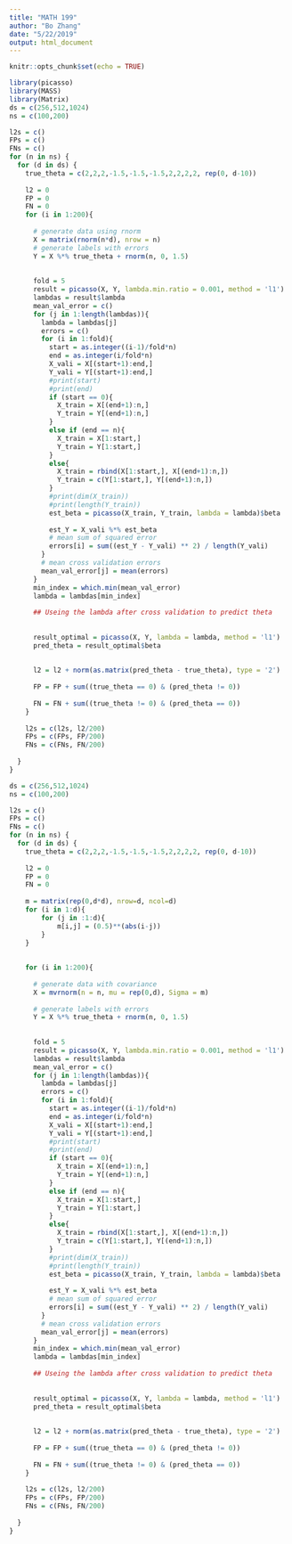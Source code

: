 ```yaml
---
title: "MATH 199"
author: "Bo Zhang"
date: "5/22/2019"
output: html_document
---
```


```r
knitr::opts_chunk$set(echo = TRUE)
```

```r
library(picasso)
library(MASS)
library(Matrix)
ds = c(256,512,1024)
ns = c(100,200)

l2s = c()
FPs = c()
FNs = c()
for (n in ns) {
  for (d in ds) {
    true_theta = c(2,2,2,-1.5,-1.5,-1.5,2,2,2,2, rep(0, d-10))
    
    l2 = 0
    FP = 0
    FN = 0
    for (i in 1:200){
      
      # generate data using rnorm
      X = matrix(rnorm(n*d), nrow = n)
      # generate labels with errors
      Y = X %*% true_theta + rnorm(n, 0, 1.5)
      
      
      fold = 5
      result = picasso(X, Y, lambda.min.ratio = 0.001, method = 'l1')
      lambdas = result$lambda
      mean_val_error = c()
      for (j in 1:length(lambdas)){
        lambda = lambdas[j]
        errors = c()
        for (i in 1:fold){
          start = as.integer((i-1)/fold*n)
          end = as.integer(i/fold*n)
          X_vali = X[(start+1):end,]
          Y_vali = Y[(start+1):end,]
          #print(start)
          #print(end)
          if (start == 0){
            X_train = X[(end+1):n,]
            Y_train = Y[(end+1):n,]
          }
          else if (end == n){
            X_train = X[1:start,]
            Y_train = Y[1:start,]
          }
          else{
            X_train = rbind(X[1:start,], X[(end+1):n,])
            Y_train = c(Y[1:start,], Y[(end+1):n,])
          }
          #print(dim(X_train))
          #print(length(Y_train))
          est_beta = picasso(X_train, Y_train, lambda = lambda)$beta
          
          est_Y = X_vali %*% est_beta
          # mean sum of squared error
          errors[i] = sum((est_Y - Y_vali) ** 2) / length(Y_vali)
        }  
        # mean cross validation errors
        mean_val_error[j] = mean(errors)
      }
      min_index = which.min(mean_val_error)
      lambda = lambdas[min_index]  
      
      ## Useing the lambda after cross validation to predict theta
      
      
      result_optimal = picasso(X, Y, lambda = lambda, method = 'l1')
      pred_theta = result_optimal$beta
      
 
      l2 = l2 + norm(as.matrix(pred_theta - true_theta), type = '2')
      
      FP = FP + sum((true_theta == 0) & (pred_theta != 0))
      
      FN = FN + sum((true_theta != 0) & (pred_theta == 0))
    }
    
    l2s = c(l2s, l2/200)
    FPs = c(FPs, FP/200)
    FNs = c(FNs, FN/200)
    
  }
}
```
```r
ds = c(256,512,1024)
ns = c(100,200)

l2s = c()
FPs = c()
FNs = c()
for (n in ns) {
  for (d in ds) {
    true_theta = c(2,2,2,-1.5,-1.5,-1.5,2,2,2,2, rep(0, d-10))
    
    l2 = 0
    FP = 0
    FN = 0
    
    m = matrix(rep(0,d*d), nrow=d, ncol=d)
    for (i in 1:d){
    	for (j in :1:d){
    		m[i,j] = (0.5)**(abs(i-j))
    	}
    }
    
    
    for (i in 1:200){
      
      # generate data with covariance
      X = mvrnorm(n = n, mu = rep(0,d), Sigma = m)
      
      # generate labels with errors
      Y = X %*% true_theta + rnorm(n, 0, 1.5)
      
      
      fold = 5
      result = picasso(X, Y, lambda.min.ratio = 0.001, method = 'l1')
      lambdas = result$lambda
      mean_val_error = c()
      for (j in 1:length(lambdas)){
        lambda = lambdas[j]
        errors = c()
        for (i in 1:fold){
          start = as.integer((i-1)/fold*n)
          end = as.integer(i/fold*n)
          X_vali = X[(start+1):end,]
          Y_vali = Y[(start+1):end,]
          #print(start)
          #print(end)
          if (start == 0){
            X_train = X[(end+1):n,]
            Y_train = Y[(end+1):n,]
          }
          else if (end == n){
            X_train = X[1:start,]
            Y_train = Y[1:start,]
          }
          else{
            X_train = rbind(X[1:start,], X[(end+1):n,])
            Y_train = c(Y[1:start,], Y[(end+1):n,])
          }
          #print(dim(X_train))
          #print(length(Y_train))
          est_beta = picasso(X_train, Y_train, lambda = lambda)$beta
          
          est_Y = X_vali %*% est_beta
          # mean sum of squared error
          errors[i] = sum((est_Y - Y_vali) ** 2) / length(Y_vali)
        }  
        # mean cross validation errors
        mean_val_error[j] = mean(errors)
      }
      min_index = which.min(mean_val_error)
      lambda = lambdas[min_index]  
      
      ## Useing the lambda after cross validation to predict theta
      
      
      result_optimal = picasso(X, Y, lambda = lambda, method = 'l1')
      pred_theta = result_optimal$beta
      
 
      l2 = l2 + norm(as.matrix(pred_theta - true_theta), type = '2')
      
      FP = FP + sum((true_theta == 0) & (pred_theta != 0))
      
      FN = FN + sum((true_theta != 0) & (pred_theta == 0))
    }
    
    l2s = c(l2s, l2/200)
    FPs = c(FPs, FP/200)
    FNs = c(FNs, FN/200)
    
  }
}
```

